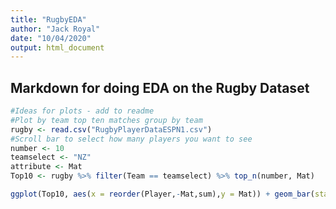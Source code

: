 ```yaml
---
title: "RugbyEDA"
author: "Jack Royal"
date: "10/04/2020"
output: html_document
---
```




## Markdown for doing EDA on the Rugby Dataset

```r
#Ideas for plots - add to readme
#Plot by team top ten matches group by team
rugby <- read.csv("RugbyPlayerDataESPN1.csv")
#Scroll bar to select how many players you want to see
number <- 10
teamselect <- "NZ"
attribute <- Mat
Top10 <- rugby %>% filter(Team == teamselect) %>% top_n(number, Mat)

ggplot(Top10, aes(x = reorder(Player,-Mat,sum),y = Mat)) + geom_bar(stat = "identity")

```